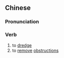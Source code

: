 ==Chinese==
{{zh-forms|s=疏导}}

===Pronunciation===
{{zh-pron
|m=shūdǎo
|c=so1 dou6
|mn=qz:so͘-tō͘/xm,zz:so͘-tō
|cat=v
}}

===Verb===
{{zh-verb}}

# to [[dredge]]
# to [[remove]] [[obstruction]]s